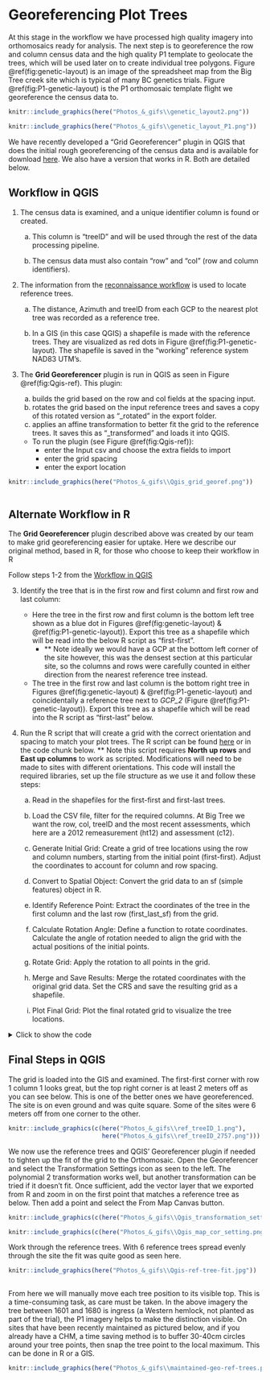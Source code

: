 # Georeferencing Plot Trees {#Georeferencing-Plot-Trees}

At this stage in the workflow we have processed high quality imagery into orthomosaics ready for analysis. The next step is to georeference the row and column census data and the high quality P1 template to geolocate the trees, which will be used later on to create individual tree polygons. Figure \@ref(fig:genetic-layout) is an image of the spreadsheet map from the Big Tree creek site which is typical of many BC genetics trials. Figure \@ref(fig:P1-genetic-layout) is the P1 orthomosaic template flight we georeference the census data to.

```r
knitr::include_graphics(here("Photos_&_gifs\\genetic_layout2.png"))

```

```r
knitr::include_graphics(here("Photos_&_gifs\\genetic_layout_P1.png"))

```

We have recently developed a “Grid Georeferencer” plugin in QGIS that does the initial rough georeferencing of the census data and is available for download [here](https://github.com/owaite/GenomeBC_BPG/blob/main/Scripts/grid_georeferencer.zip). We also have a version that works in R. Both are detailed below.

## Workflow in QGIS {#Workflow-in-QGIS}

1.  The census data is examined, and a unique identifier column is found or created.

    a.  This column is “treeID” and will be used through the rest of the data processing pipeline.

    b.  The census data must also contain “row” and “col” (row and column identifiers).

2.  The information from the [reconnaissance workflow](#Site-Reconnaissance) is used to locate reference trees.

    a.  The distance, Azimuth and treeID from each GCP to the nearest plot tree was recorded as a reference tree.

    b.  In a GIS (in this case QGIS) a shapefile is made with the reference trees. They are visualized as red dots in Figure \@ref(fig:P1-genetic-layout). The shapefile is saved in the “working” reference system NAD83 UTM’s.

3.  The **Grid Georeferencer** plugin is run in QGIS as seen in Figure \@ref(fig:Qgis-ref). This plugin:
    a. builds the grid based on the row and col fields at the spacing input.
    b. rotates the grid based on the input reference trees and saves a copy of this rotated version as "\_rotated" in the export folder.
    c. applies an affine transformation to better fit the grid to the reference trees. It saves this as "\_transformed" and loads it into QGIS.

    - To run the plugin (see Figure \@ref(fig:Qgis-ref)):
      - enter the Input csv and choose the extra fields to import
      - enter the grid spacing
      - enter the export location

```r
knitr::include_graphics(here("Photos_&_gifs\\Qgis_grid_georef.png"))
                         
```

## Alternate Workflow in R

The **Grid Georeferencer** plugin described above was created by our team to make grid georeferencing easier for uptake. Here we describe our original method, based in R, for those who choose to keep their workflow in R

Follow steps 1-2 from the [Workflow in QGIS](#Workflow-in-QGIS)


3. Identify the tree that is in the first row and first column and first row and last column:
    - Here the tree in the first row and first column is the bottom left tree shown as a blue dot in Figures \@ref(fig:genetic-layout) & \@ref(fig:P1-genetic-layout)). Export this tree as a shapefile which will be read into the below R script as "first-first".
      - \*\* Note ideally we would have a GCP at the bottom left corner of the site however, this was the densest section at this particular site, so the columns and rows were carefully counted in either direction from the nearest reference tree instead.
    - The tree in the first row and last column is the bottom right tree in Figures \@ref(fig:genetic-layout) & \@ref(fig:P1-genetic-layout) and coincidentally a reference tree next to *GCP_2* (Figure  \@ref(fig:P1-genetic-layout)). Export this tree as a shapefile which will be read into the R script as "first-last" below.
    
  
4. Run the R script that will create a grid with the correct orientation and spacing to match your plot trees. The R script can be found [here](https://github.com/owaite/GenomeBC_BPG/blob/main/Scripts/Treetop_Georeference.R) or in the code chunk below. \*\* Note this script requires **North up rows** and **East up columns** to work as scripted. Modifications will need to be made to sites with different orientations. This code will install the required libraries, set up the file structure as we use it and follow these steps:

    a.  Read in the shapefiles for the first-first and first-last trees.
    
    b.  Load the CSV file, filter for the required columns. At Big Tree we want the row, col, treeID and the most recent assessments, which here are a 2012 remeasurement (ht12) and assessment (c12).
    
    c.  Generate Initial Grid: Create a grid of tree locations using the row and column numbers, starting from the initial point (first-first). Adjust the coordinates to account for column and row spacing.
    
    d.  Convert to Spatial Object: Convert the grid data to an sf (simple features) object in R.
    
    e.  Identify Reference Point: Extract the coordinates of the tree in the first column and the last row (first_last_sf) from the grid.
    
    f.  Calculate Rotation Angle: Define a function to rotate coordinates. Calculate the angle of rotation needed to align the grid with the actual positions of the initial points.
    
    g.  Rotate Grid: Apply the rotation to all points in the grid.
    
    h.  Merge and Save Results: Merge the rotated coordinates with the original grid data. Set the CRS and save the resulting grid as a shapefile.
    
    i.  Plot Final Grid: Plot the final rotated grid to visualize the tree locations.

<details>
<summary>Click to show the code</summary>
```r
library(tidyverse)
library(sf)
library(sp)

dir = "Q:\\SNC\\Data\\Big_Tree_GCA\\"
name <- "Big_Tree"
csv_path = paste0(dir, "Census_Data\\#4_bigtree_gca_masterfile.csv")
trees <- paste0("Site_Info\\03_GIS\\shapefiles")
#shapfiles for the below trees were done in a GIS off high res imagery
first_first = st_read(paste0(dir, trees, "\\first_first.shp")) %>% 
  st_geometry()
first_last = st_read(paste0(dir, trees, "\\first_last.shp")) %>% 
  st_geometry()

# column spacing in m 
c_space = 2
# row spacing in m 
r_space = 2
# read in the CSV
(csv_B = read.csv(csv_path) %>% 
  dplyr::select(treeID, row, col, ht12, c12))
# produce a grid using row and column numbers, to be rotated
grid = csv_B %>% 
  mutate(
    x_coord = st_coordinates(first_first)[1] + (col * c_space) - c_space,
    y_coord = st_coordinates(first_first)[2] + (row * r_space) - c_space)
# to sf object
grid_sf = st_as_sf(grid, coords = c("x_coord", "y_coord"), crs = 26910)
# get the coordinates of the first-last
first_last_sf = grid_sf %>% 
  filter(row == 1) %>%
  filter(col == max(.$col)) %>% 
  st_geometry()
# define a FUNCTION which rotates coords for a given angle
rot = function(a) matrix(c(cos(a), sin(a), -sin(a), cos(a)), 2, 2)
# get the angle of rotation between the true (first, last) and
# the current position of (first, last)
a = st_coordinates(first_last - first_first)
b = st_coordinates(first_last_sf - first_first)
theta = acos( sum(a*b) / ( sqrt(sum(a * a)) * sqrt(sum(b * b)) ) )
# rotate all points 
grid_rot = (st_geometry(grid_sf) - first_first) * rot((theta)) + first_first
# in order to merge the new coordinates and the census info, copy the sf object created from the master csv
grid_rot_sf = grid_sf
# then replace its geometry with the rotated coords
st_geometry(grid_rot_sf) = grid_rot
# and set its CRS to the correct one
st_crs(grid_rot_sf) = 26910
#save rotated grid
st_write(obj = grid_rot_sf,
         dsn = paste0(dir, trees, "\\", name, "_grid_manual_bpg.shp"),
         append = FALSE,
         crs = 26910)
#plot(grid_rot_sf) #uncomment to plot the rotated grid
```
</details>
         

## Final Steps in QGIS

The grid is loaded into the GIS and examined. The first-first corner with row 1 column 1 looks great, but the top right corner is at least 2 meters off as you can see below. This is one of the better ones we have georeferenced. The site is on even ground and was quite square. Some of the sites were 6 meters off from one corner to the other.

```r
knitr::include_graphics(c(here("Photos_&_gifs\\ref_treeID_1.png"),
                          here("Photos_&_gifs\\ref_treeID_2757.png")))
```

We now use the reference trees and QGIS’ Georeferencer plugin if needed to tighten up the fit of the grid to the Orthomosaic. Open the Georeferencer and select the Transformation Settings icon as seen to the left. The polynomial 2 transformation works well, but another transformation can be tried if it doesn’t fit. Once sufficient, add the vector layer that we exported from R and zoom in on the first point that matches a reference tree as below. Then add a point and select the From Map Canvas button.

```r
knitr::include_graphics(c(here("Photos_&_gifs\\Qgis_transformation_settings.png")))

knitr::include_graphics(c(here("Photos_&_gifs\\Qgis_map_cor_setting.png")))
```

Work through the reference trees. With 6 reference trees spread evenly through the site the fit was quite good as seen here.

```r
knitr::include_graphics(here("Photos_&_gifs\\Qgis-ref-tree-fit.jpg"))
                         
```

From here we will manually move each tree position to its visible top. This is a time-consuming task, as care must be taken. In the above imagery the tree between 1601 and 1680 is ingress (a Western hemlock, not planted as part of the trial), the P1 imagery helps to make the distinction visible. On sites that have been recently maintained as pictured below, and if you already have a CHM, a time saving method is to buffer 30-40cm circles around your tree points, then snap the tree point to the local maximum.  This can be done in R or a GIS.

```r
knitr::include_graphics(here("Photos_&_gifs\\maintained-geo-ref-trees.png"))
                         
```
